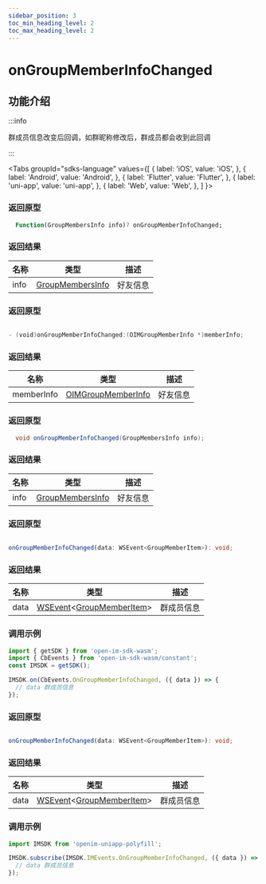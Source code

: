 ```yaml
---
sidebar_position: 3
toc_min_heading_level: 2
toc_max_heading_level: 2
---
```


# onGroupMemberInfoChanged

## 功能介绍

:::info

群成员信息改变后回调，如群昵称修改后，群成员都会收到此回调

:::

<Tabs
groupId="sdks-language"
values={[
{ label: 'iOS', value: 'iOS', },
{ label: 'Android', value: 'Android', },
{ label: 'Flutter', value: 'Flutter', },
{ label: 'uni-app', value: 'uni-app', },
{ label: 'Web', value: 'Web', },
]
}>

<TabItem value="Flutter">

### 返回原型

```dart showLineNumbers
  Function(GroupMembersInfo info)? onGroupMemberInfoChanged;
```

### 返回结果

| 名称 | 类型                                                          | 描述     |
| ---- | ------------------------------------------------------------- | -------- |
| info | [GroupMembersInfo](docs/sdks/class/group/groupMemberInfo.mdx) | 好友信息 |

</TabItem>

<TabItem value="iOS">

### 返回原型

```swift showLineNumbers

- (void)onGroupMemberInfoChanged:(OIMGroupMemberInfo *)memberInfo;

```

### 返回结果

| 名称       | 类型                                                            | 描述     |
| ---------- | --------------------------------------------------------------- | -------- |
| memberInfo | [OIMGroupMemberInfo](docs/sdks/class/group/groupMemberInfo.mdx) | 好友信息 |

</TabItem>

<TabItem value="Android">

### 返回原型

```java showLineNumbers
  void onGroupMemberInfoChanged(GroupMembersInfo info);
```

### 返回结果

| 名称 | 类型                                                          | 描述     |
| ---- | ------------------------------------------------------------- | -------- |
| info | [GroupMembersInfo](docs/sdks/class/group/groupMemberInfo.mdx) | 好友信息 |


</TabItem>

<TabItem value="Web">

### 返回原型

```ts showLineNumbers

onGroupMemberInfoChanged(data: WSEvent<GroupMemberItem>): void;

```

### 返回结果

| 名称 | 类型                                                                                                  | 描述       |
| ---- | ----------------------------------------------------------------------------------------------------- | ---------- |
| data | [WSEvent](docs/sdks/class/response.mdx)<[GroupMemberItem](docs/sdks/class/group/groupMemberInfo.mdx)> | 群成员信息 |

### 调用示例

```js showLineNumbers
import { getSDK } from 'open-im-sdk-wasm';
import { CbEvents } from 'open-im-sdk-wasm/constant';
const IMSDK = getSDK();

IMSDK.on(CbEvents.OnGroupMemberInfoChanged, ({ data }) => {
  // data 群成员信息
});
```

</TabItem>

<TabItem value="uni-app">

### 返回原型

```ts showLineNumbers

onGroupMemberInfoChanged(data: WSEvent<GroupMemberItem>): void;

```

### 返回结果

| 名称 | 类型                                                                                                  | 描述       |
| ---- | ----------------------------------------------------------------------------------------------------- | ---------- |
| data | [WSEvent](docs/sdks/class/response.mdx)<[GroupMemberItem](docs/sdks/class/group/groupMemberInfo.mdx)> | 群成员信息 |

### 调用示例

```js showLineNumbers
import IMSDK from 'openim-uniapp-polyfill';

IMSDK.subscribe(IMSDK.IMEvents.OnGroupMemberInfoChanged, ({ data }) => {
  // data 群成员信息
});
```

</TabItem>

</Tabs>
